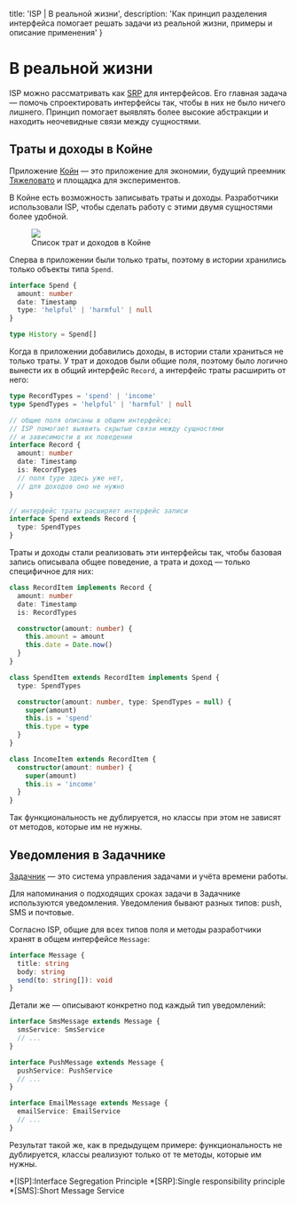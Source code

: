 
  title: 'ISP | В реальной жизни',
  description: 'Как принцип разделения интерфейса помогает решать задачи из реальной жизни, примеры и описание применения'
}


# В реальной жизни

ISP можно рассматривать как [SRP](/srp) для интерфейсов. Его главная задача — помочь спроектировать интерфейсы так, чтобы в них не было ничего лишнего. Принцип помогает выявлять более высокие абстракции и находить неочевидные связи между сущностями.

## Траты и доходы в Койне

Приложение [Койн](http://www.fuckgrechka.ru/c0in/) — это приложение для экономии, будущий преемник [Тяжеловато](http://fuckgrechka.ru/tzlvt/) и площадка для экспериментов.

В Койне есть возможность записывать траты и доходы. Разработчики использовали ISP, чтобы сделать работу с этими двумя сущностями более удобной.

<Figure>
  <img src='/coin.png' />
  <figcaption>Список трат и доходов в Койне</figcaption>
</Figure>

Сперва в приложении были только траты, поэтому в истории хранились только объекты типа `Spend`.

```ts
interface Spend {
  amount: number
  date: Timestamp
  type: 'helpful' | 'harmful' | null
}

type History = Spend[]
```

Когда в приложении добавились доходы, в истории стали храниться не только траты. У трат и доходов были общие поля, поэтому было логично вынести их в общий интерфейс `Record`, а интерфейс траты расширить от него:

```ts
type RecordTypes = 'spend' | 'income'
type SpendTypes = 'helpful' | 'harmful' | null

// общие поля описаны в общем интерфейсе;
// ISP помогает выявить скрытые связи между сущностями
// и зависимости в их поведении
interface Record {
  amount: number
  date: Timestamp
  is: RecordTypes
  // поля type здесь уже нет,
  // для доходов оно не нужно
}

// интерфейс траты расширяет интерфейс записи
interface Spend extends Record {
  type: SpendTypes
}
```

Траты и доходы стали реализовать эти интерфейсы так, чтобы базовая запись описывала общее поведение, а трата и доход — только специфичное для них:

```ts
class RecordItem implements Record {
  amount: number
  date: Timestamp
  is: RecordTypes

  constructor(amount: number) {
    this.amount = amount
    this.date = Date.now()
  }
}

class SpendItem extends RecordItem implements Spend {
  type: SpendTypes

  constructor(amount: number, type: SpendTypes = null) {
    super(amount)
    this.is = 'spend'
    this.type = type
  }
}

class IncomeItem extends RecordItem {
  constructor(amount: number) {
    super(amount)
    this.is = 'income'
  }
}
```

Так функциональность не дублируется, но классы при этом не зависят от методов, которые им не нужны.

## Уведомления в Задачнике

[Задачник](https://bespoyasov.ru/projects/taskman/) — это система управления задачами и учёта времени работы.

Для напоминания о подходящих сроках задачи в Задачнике используются уведомления. Уведомления бывают разных типов: push, SMS и почтовые.

Согласно ISP, общие для всех типов поля и методы разработчики хранят в общем интерфейсе `Message`:

```ts
interface Message {
  title: string
  body: string
  send(to: string[]): void
}
```

Детали же — описывают конкретно под каждый тип уведомлений:

```ts
interface SmsMessage extends Message {
  smsService: SmsService
  // ...
}

interface PushMessage extends Message {
  pushService: PushService
  // ...
}

interface EmailMessage extends Message {
  emailService: EmailService
  // ...
}
```

Результат такой же, как в предыдущем примере: функциональность не дублируется, классы реализуют только от те методы, которые им нужны.

*[ISP]:Interface Segregation Principle
*[SRP]:Single responsibility principle
*[SMS]:Short Message Service
